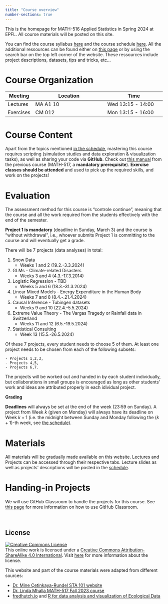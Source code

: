 ```yaml
---
title: "Course overview"
number-sections: true
---
```


This is the homepage for MATH-516 Applied Statistics in Spring 2024 at EPFL. All course materials will be posted on this site.

You can find the course syllabus [here](/course-syllabus.qmd) and the course schedule [here](/). All the additional ressources can be found either on [this page](https://math-517.github.io/math_517_website/resources/resources.qmd) or by using the search bar on the top left corner of the website. These ressources include project descriptions, datasets, tips and tricks, etc...




# Course Organization

| Meeting   | Location                       | Time                     |
|-----------|--------------------------------|--------------------------|
| Lectures  | MA A1 10                       | Wed 13:15 - 14:00        |
| Exercises | CM 012                         | Mon 13:15 - 16:00        |



# Course Content

Apart from the topics mentioned [in the schedule](index.qmd), mastering this course requires scripting (simulation studies and data exploration & visualization tasks), as well as sharing your code via **GitHub**. Check out [this manual](https://math-517.github.io/math_517_website/resources/tutorials/github.html) from the previous course (MATH-517, a **mandatory prerequisite**). **Exercise classes should be attended** and used to pick up the required skills, and work on the projects!

# Evaluation

The assessment method for this course is "controle continue", meaning that the course and all the work required from the students effectively with the end of the semester. 

**Project 1 is mandatory** (deadline in Sunday, March 3) and the course is "without withdrawal", i.e., whoever submits Project 1 is committing to the course and will eventually get a grade.

There will be 7 projects (data analyses) in total:

1.  Snow Data
    - Weeks 1 and 2 (19.2.-3.3.2024)
2.  GLMs - Climate-related Disasters
    - Weeks 3 and 4 (4.3.-17.3.2014)
3.  Logistic Regression - TBD
    - Weeks 5 and 6 (18.3.-31.3.2024)
4.  Linear Mixed Models - Energy Expenditure in the Human Body
    - Weeks 7 and 8 (8.4.-.21.4.2024)
5.  Causal Inference - Tubingen datasets
    - Weeks 9 and 10 (22.4.-5.5.2024)
6.  Extreme Value Theory - The Vargas Tragedy or Rainfall data in Switzerland
    - Weeks 11 and 12 (6.5.-19.5.2024)
7.  Statistical Consulting
    - Week 13 (15.5.-26.5.2024)

Of these 7 projects, every student needs to choose 5 of them. At least
one project needs to be chosen from each of the following subsets:

    - Projects 1,2,3,
    - Projects 4,5,
    - Projects 6,7.

The projects will be worked out and handed in by each student
individually, but collaborations in small groups is encouraged as long
as other students’ work and ideas are attributed properly in each
idividual project.

**Grading** 
<!-- will be done on a rough scale. For example the assignments will be mostly graded on a binary basis, you either receive full 5 % or nothing. Similarly the projects will be graded in 5 % increments. Notice that 5 % corresponds to 0.25 increment on the 1-6 scale used at EPFL. As a result, skipping an assignment will irrevocably reduce your final grade. On the other hand, the assignments will be short and simple, and serious attempts to solve them should resolve in the full mark. Similarly for the projects, with one exception: 10 % of the final project will be awarded for value added (original data analysis, simulation study answering a previously unclear question, etc.). -->

**Deadlines** will always be set at the end of the week (23:59 on Sunday). A project from Week $k$ (given on Monday) will always have its deadline on Week $k+1$ (i.e. the midnight between Sunday and Monday following the $(k+1)$-th week, see [the schedule](index.qmd)).


# Materials

All materials will be gradually made available on this website. Lectures and Projects can be accessed through their respective tabs. Lecture slides as well as projects' descriptions will be posted in the [schedule](index.qmd).


# Handing-in Projects

We will use GitHub Classroom to handle the projects for this course. See [this page](resources/tutorials/github_classroom.qmd) for more information on how to use GitHub Classroom.


<br>

## **License**

[![Creative Commons License](https://licensebuttons.net/l/by-sa/4.0/88x31.png){alt="Creative Commons License"}](https://creativecommons.org/licenses/by-sa/4.0/)\
This online work is licensed under a [Creative Commons Attribution-ShareAlike 4.0 International](https://creativecommons.org/licenses/by-sa/4.0/). Visit [here](https://github.com/dukestatsciintrods/blob/master/LICENSE.md) for more information about the license.

This website and part of the course materials were adapted from different sources:

- [Dr. Mine Çetinkaya-Rundel STA 101 website](https://sta101-f23.github.io/course-overview.html)
- [Dr. Linda Mhalla MATH-517 Fall 2023 course](https://math-517.github.io/math_517_website/)
- [fredhutch.io](https://fredhutchio.github.io/r_intro/) and [R for data analysis and visualization of Ecological Data](https://datacarpentry.org/R-ecology-lesson/instructor/aio.html)

